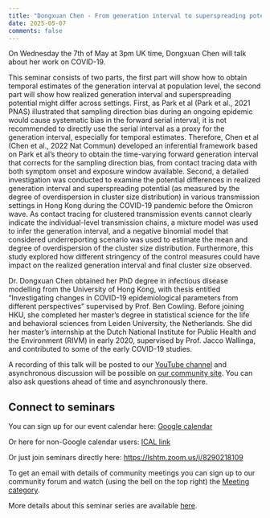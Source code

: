```yaml
---
title: "Dongxuan Chen - From generation interval to superspreading potential, from population level estimates to setting-specific estimates, in the case of COVID-19" 
date: 2025-05-07
comments: false
---
```


On Wednesday the 7th of May at 3pm UK time, Dongxuan Chen will talk about her work on COVID-19.

This seminar consists of two parts, the first part will show how to obtain temporal estimates of the generation interval at population level, the second part will show how realized generation interval and superspreading potential might differ across settings. First, as Park et al (Park et al., 2021 PNAS) illustrated that sampling direction bias during an ongoing epidemic would cause systematic bias in the forward serial interval, it is not recommended to directly use the serial interval as a proxy for the generation interval, especially for temporal estimates. Therefore, Chen et al (Chen et al., 2022 Nat Commun) developed an inferential framework based on Park et al’s theory to obtain the time-varying forward generation interval that corrects for the sampling direction bias, from contact tracing data with both symptom onset and exposure window available. Second, a detailed investigation was conducted to examine the potential differences in realized generation interval and superspreading potential (as measured by the degree of overdispersion in cluster size distribution) in various transmission settings in Hong Kong during the COVID-19 pandemic before the Omicron wave. As contact tracing for clustered transmission events cannot clearly indicate the individual-level transmission chains, a mixture model was used to infer the generation interval, and a negative binomial model that considered underreporting scenario was used to estimate the mean and degree of overdispersion of the cluster size distribution. Furthermore, this study explored how different stringency of the control measures could have impact on the realized generation interval and final cluster size observed.

Dr. Dongxuan Chen obtained her PhD degree in infectious disease modelling from the University of Hong Kong, with thesis entitled “Investigating changes in COVID-19 epidemiological parameters from different perspectives” supervised by Prof. Ben Cowling. Before joining HKU, she completed her master’s degree in statistical science for the life and behavioral sciences from Leiden University, the Netherlands. She did her master’s internship at the Dutch National Institute for Public Health and the Environment (RIVM) in early 2020, supervised by Prof. Jacco Wallinga, and contributed to some of the early COVID-19 studies.

A recording of this talk will be posted to our [YouTube channel](https://www.youtube.com/channel/UC9qvwwGTudtKnOE-sM1LooQ) and asynchronous discussion will be possible on [our community site](https://community.epinowcast.org/c/meetings/8). You can also ask questions ahead of time and asynchronously there.

## Connect to seminars

You can sign up for our event calendar here: [Google calendar ](https://calendar.google.com/calendar/u/0/r?cid=YTExM2I2ZjVkOTYxODA4ZjA5YjdhODA3ZTIwMzU1Mzk4ODY0Y2NhYjIzOWVkNjAyYzc5ZTkzYWM5OWY0YWQxM0Bncm91cC5jYWxlbmRhci5nb29nbGUuY29t)

Or here for non-Google calendar users: [ICAL link ](https://calendar.google.com/calendar/ical/a113b6f5d961808f09b7a807e20355398864ccab239ed602c79e93ac99f4ad13%40group.calendar.google.com/public/basic.ics)

Or just join seminars directly here: [https://lshtm.zoom.us/j/8290218109 ](https://lshtm.zoom.us/j/8290218109)

To get an email with details of community meetings you can sign up to our community forum and watch (using the bell on the top right) the [Meeting category](https://community.epinowcast.org/c/meetings/8).

More details about this seminar series are available [here](../../seminars.qmd).
